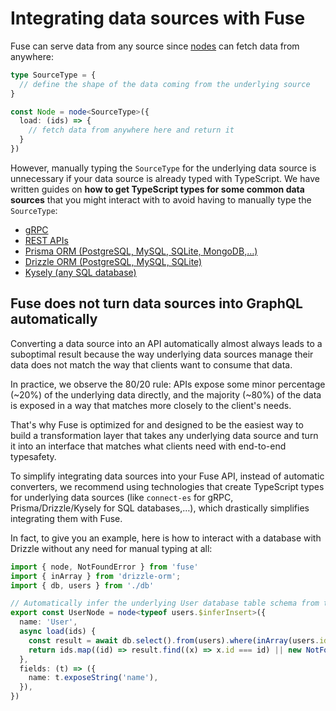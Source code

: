 # Integrating data sources with Fuse

Fuse can serve data from any source since [nodes](/docs/server/nodes) can fetch data from anywhere:

```ts
type SourceType = {
  // define the shape of the data coming from the underlying source
}

const Node = node<SourceType>({
  load: (ids) => {
    // fetch data from anywhere here and return it
  }
})
```

However, manually typing the `SourceType` for the underlying data source is unnecessary if your data source is already typed with TypeScript. We have written guides on **how to get TypeScript types for some common data sources** that you might interact with to avoid having to manually type the `SourceType`:

- [gRPC](/docs/server/integrations/grpc)
- [REST APIs](/docs/server/integrations/rest)
- [Prisma ORM (PostgreSQL, MySQL, SQLite, MongoDB,…)](/docs/server/integrations/prisma)
- [Drizzle ORM (PostgreSQL, MySQL, SQLite)](/docs/server/integrations/drizzle)
- [Kysely (any SQL database)](/docs/server/integrations/kysely)

## Fuse does not turn data sources into GraphQL automatically

Converting a data source into an API automatically almost always leads to a suboptimal result because the way underlying data sources manage their data does not match the way that clients want to consume that data.

In practice, we observe the 80/20 rule: APIs expose some minor percentage (~20%) of the underlying data directly, and the majority (~80%) of the data is exposed in a way that matches more closely to the client's needs.

That's why Fuse is optimized for and designed to be the easiest way to build a transformation layer that takes any underlying data source and turn it into an interface that matches what clients need with end-to-end typesafety.

To simplify integrating data sources into your Fuse API, instead of automatic converters, we recommend using technologies that create TypeScript types for underlying data sources (like `connect-es` for gRPC, Prisma/Drizzle/Kysely for SQL databases,…), which drastically simplifies integrating them with Fuse.

In fact, to give you an example, here is how to interact with a database with Drizzle without any need for manual typing at all:

```ts
import { node, NotFoundError } from 'fuse'
import { inArray } from 'drizzle-orm';
import { db, users } from './db'

// Automatically infer the underlying User database table schema from the generated types from Drizzle
export const UserNode = node<typeof users.$inferInsert>({
  name: 'User',
  async load(ids) {
    const result = await db.select().from(users).where(inArray(users.id, ids))
    return ids.map((id) => result.find((x) => x.id === id) || new NotFoundError('Could not find user.'));
  },
  fields: (t) => ({
    name: t.exposeString('name'),
  }),
})
```
